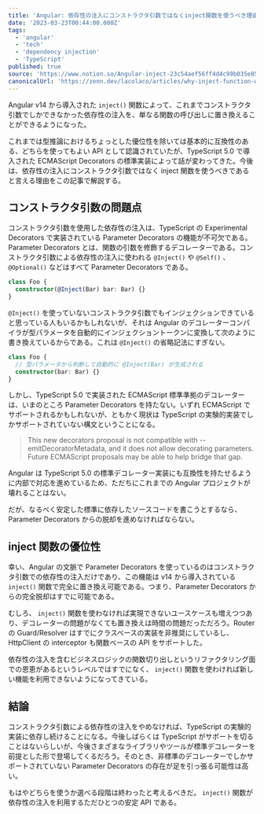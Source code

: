 ```yaml
---
title: 'Angular: 依存性の注入にコンストラクタ引数ではなくinject関数を使うべき理由'
date: '2023-03-23T00:44:00.000Z'
tags:
  - 'angular'
  - 'tech'
  - 'dependency injection'
  - 'TypeScript'
published: true
source: 'https://www.notion.so/Angular-inject-23c54aef56ff4d4c99b035e052b80056'
canonicalUrl: 'https://zenn.dev/lacolaco/articles/why-inject-function-wins'
---
```



Angular v14 から導入された `inject()` 関数によって、これまでコンストラクタ引数でしかできなかった依存性の注入を、単なる関数の呼び出しに置き換えることができるようになった。

<LinkPreview src="https://blog.lacolaco.net/2022/09/presentation-angular-standalone-based-app/" />

<LinkPreview src="https://netbasal.com/unleash-the-power-of-di-functions-in-angular-2eb9f2697d66" />

これまでは型推論におけるちょっとした優位性を除いては基本的に互換性のある、どちらを使ってもよい API として認識されていたが、TypeScript 5.0 で導入された ECMAScript Decorators の標準実装によって話が変わってきた。今後は、依存性の注入にコンストラクタ引数ではなく inject 関数を使うべきであると言える理由をこの記事で解説する。

## コンストラクタ引数の問題点

コンストラクタ引数を使用した依存性の注入は、TypeScript の Experimental Decorators で実装されている Parameter Decorators の機能が不可欠である。Parameter Decorators とは、関数の引数を修飾するデコレーターである。コンストラクタ引数による依存性の注入に使われる `@Inject()` や `@Self()` 、 `@Optional()` などはすべて Parameter Decorators である。

```typescript
class Foo {
  constructor(@Inject(Bar) bar: Bar) {}
}
```

`@Inject()` を使っていないコンストラクタ引数でもインジェクションできていると思っている人もいるかもしれないが、それは Angular のデコレーターコンパイラが型パラメータを自動的にインジェクショントークンに変換して次のように書き換えているからである。これは `@Inject()` の省略記法にすぎない。

```typescript
class Foo {
  // 型パラメータから判断して自動的に @Inject(Bar) が生成される
  constructor(bar: Bar) {}
}
```

しかし、TypeScript 5.0 で実装された ECMAScript 標準準拠のデコレーターは、いまのところ Parameter Decorators を持たない。いずれ ECMAScript でサポートされるかもしれないが、ともかく現状は TypeScript の実験的実装でしかサポートされていない構文ということになる。

<LinkPreview src="https://devblogs.microsoft.com/typescript/announcing-typescript-5-0/#decorators" />

> This new decorators proposal is not compatible with --emitDecoratorMetadata, and it does not allow decorating parameters. Future ECMAScript proposals may be able to help bridge that gap.

Angular は TypeScript 5.0 の標準デコレーター実装にも互換性を持たせるように内部で対応を進めているため、ただちにこれまでの Angular プロジェクトが壊れることはない。

<LinkPreview src="https://github.com/angular/angular/pull/49492" />

だが、なるべく安定した標準に依存したソースコードを書こうとするなら、Parameter Decorators からの脱却を進めなければならない。

## inject 関数の優位性

幸い、Angular の文脈で Parameter Decorators を使っているのはコンストラクタ引数での依存性の注入だけであり、この機能は v14 から導入されている `inject()` 関数で完全に置き換え可能である。つまり、Parameter Decorators からの完全脱却はすでに可能である。

むしろ、 `inject()` 関数を使わなければ実現できないユースケースも増えつつあり、デコレーターの問題がなくても置き換えは時間の問題だっただろう。Router の Guard/Resolver はすでにクラスベースの実装を非推奨にしているし、HttpClient の interceptor も関数ベースの API をサポートした。

依存性の注入を含むビジネスロジックの関数切り出しというリファクタリング面での恩恵があるというレベルではすでになく、 `inject()` 関数を使わければ新しい機能を利用できないようになってきている。

## 結論

コンストラクタ引数による依存性の注入をやめなければ、TypeScript の実験的実装に依存し続けることになる。今後しばらくは TypeScript がサポートを切ることはないらしいが、今後さまざまなライブラリやツールが標準デコレーターを前提とした形で登場してくるだろう。そのとき、非標準のデコレーターでしかサポートされていない Parameter Decorators の存在が足を引っ張る可能性は高い。

もはやどちらを使うか選べる段階は終わったと考えるべきだ。 `inject()` 関数が依存性の注入を利用するただひとつの安定 API である。
